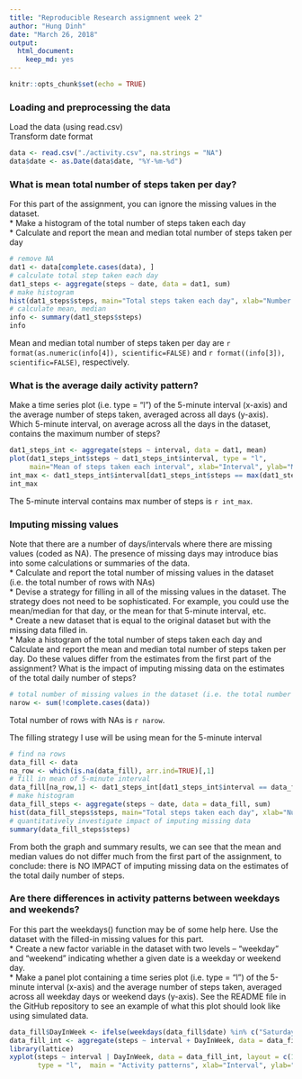 ```yaml
---
title: "Reproducible Research assigmnent week 2"
author: "Hung Dinh"
date: "March 26, 2018"
output: 
  html_document: 
    keep_md: yes
---
```


```r
knitr::opts_chunk$set(echo = TRUE)
```

### Loading and preprocessing the data
Load the data (using read.csv)  
Transform date format

```r
data <- read.csv("./activity.csv", na.strings = "NA")
data$date <- as.Date(data$date, "%Y-%m-%d")
```

### What is mean total number of steps taken per day?
For this part of the assignment, you can ignore the missing values in the dataset.  
* Make a histogram of the total number of steps taken each day  
* Calculate and report the mean and median total number of steps taken per day

```r
# remove NA
dat1 <- data[complete.cases(data), ]
# calculate total step taken each day
dat1_steps <- aggregate(steps ~ date, data = dat1, sum)
# make histogram
hist(dat1_steps$steps, main="Total steps taken each day", xlab="Number of steps")
# calculate mean, median
info <- summary(dat1_steps$steps)
info
```
Mean and median total number of steps taken per day are `r format(as.numeric(info[4]), scientific=FALSE)` and `r format((info[3]), scientific=FALSE)`, respectively.

### What is the average daily activity pattern?
Make a time series plot (i.e. type = "l") of the 5-minute interval (x-axis) and the average number of steps taken, averaged across all days (y-axis).  
Which 5-minute interval, on average across all the days in the dataset, contains the maximum number of steps?

```r
dat1_steps_int <- aggregate(steps ~ interval, data = dat1, mean)
plot(dat1_steps_int$steps ~ dat1_steps_int$interval, type = "l",
     main="Mean of steps taken each interval", xlab="Interval", ylab="Mean of steps")
int_max <- dat1_steps_int$interval[dat1_steps_int$steps == max(dat1_steps_int$steps)]
int_max
```
The 5-minute interval contains max number of steps is `r int_max`.

### Imputing missing values
Note that there are a number of days/intervals where there are missing values (coded as NA). The presence of missing days may introduce bias into some calculations or summaries of the data.  
* Calculate and report the total number of missing values in the dataset (i.e. the total number of rows with NAs)  
* Devise a strategy for filling in all of the missing values in the dataset. The strategy does not need to be sophisticated. For example, you could use the mean/median for that day, or the mean for that 5-minute interval, etc.  
* Create a new dataset that is equal to the original dataset but with the missing data filled in.  
* Make a histogram of the total number of steps taken each day and Calculate and report the mean and median total number of steps taken per day. Do these values differ from the estimates from the first part of the assignment? What is the impact of imputing missing data on the estimates of the total daily number of steps?

```r
# total number of missing values in the dataset (i.e. the total number of rows with NAs)
narow <- sum(!complete.cases(data))
```
Total number of rows with NAs is `r narow`.

The filling strategy I use will be using mean for the 5-minute interval

```r
# find na rows
data_fill <- data
na_row <- which(is.na(data_fill), arr.ind=TRUE)[,1]
# fill in mean of 5-minute interval
data_fill[na_row,1] <- dat1_steps_int[dat1_steps_int$interval == data_fill[na_row,3],2]
# make histogram
data_fill_steps <- aggregate(steps ~ date, data = data_fill, sum)
hist(data_fill_steps$steps, main="Total steps taken each day", xlab="Number of steps")
# quantitatively investigate impact of imputing missing data
summary(data_fill_steps$steps)
```
From both the graph and summary results, we can see that the mean and median values do not differ much from the first part of the assignment, to conclude: there is NO IMPACT of imputing missing data on the estimates of the total daily number of steps.

### Are there differences in activity patterns between weekdays and weekends?
For this part the weekdays() function may be of some help here. Use the dataset with the filled-in missing values for this part.  
* Create a new factor variable in the dataset with two levels – “weekday” and “weekend” indicating whether a given date is a weekday or weekend day.  
* Make a panel plot containing a time series plot (i.e. type = "l") of the 5-minute interval (x-axis) and the average number of steps taken, averaged across all weekday days or weekend days (y-axis). See the README file in the GitHub repository to see an example of what this plot should look like using simulated data.

```r
data_fill$DayInWeek <- ifelse(weekdays(data_fill$date) %in% c("Saturday", "Sunday"), "weekend", "weekday")
data_fill_int <- aggregate(steps ~ interval + DayInWeek, data = data_fill, mean)
library(lattice)
xyplot(steps ~ interval | DayInWeek, data = data_fill_int, layout = c(1,2),
       type = "l",  main = "Activity patterns", xlab="Interval", ylab="Steps")
```

















